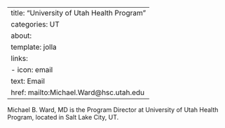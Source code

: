 
---
title: "University of Utah Health Program"
categories: UT
about:
  template: jolla
  links:
    - icon: email
      text: Email
      href: mailto:Michael.Ward@hsc.utah.edu
---

Michael B. Ward, MD is the Program Director at University of Utah Health Program, located in Salt Lake City, UT. 
